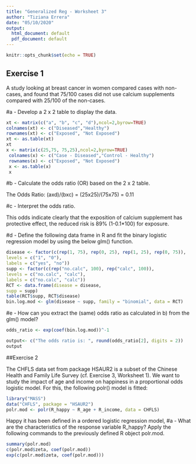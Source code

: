 ---
title: "Generalized Reg - Worksheet 3"
author: "Tiziana Errera"
date: "05/10/2020"
output:
  html_document: default
  pdf_document: default
---

```{r setup, include=FALSE}
knitr::opts_chunk$set(echo = TRUE)
```

## Exercise 1 



A study looking at breast cancer in women compared cases with non-cases, and found that
75/100 cases did not use calcium supplements compared with 25/100 of the non-cases.

#a - Develop a 2 x 2 table to display the data.

```{r data}
xt <- matrix(c("a", "b", "c", "d"),ncol=2,byrow=TRUE)
colnames(xt) <- c("Diseased","Healthy")
rownames(xt) <- c("Exposed", "Not Exposed")
xt <- as.table(xt)
xt
x <- matrix(c(25,75, 75,25),ncol=2,byrow=TRUE)
 colnames(x) <- c("Case - Diseased","Control - Healthy")
 rownames(x) <- c("Exposed", "Not Exposed")
 x <- as.table(x)
 x


```

#b - Calculate the odds ratio (OR) based on the 2 x 2 table.

 
The Odds Ratio: (axd)/(bxc) = (25x25)/(75x75) = 0.11


#c - Interpret the odds ratio.

This odds indicate clearly that the exposition of calcium supplement has protective effect, the reduced risk is 89% (1-0.1*100) for exposure.
 

#d - Define the following data frame in R and fit the binary logistic regression model by using the below glm() function.

```{r data_frame and model}

disease <- factor(c(rep(1, 75), rep(0, 25), rep(1, 25), rep(0, 75)),
levels = c("1", "0"),
labels = c("yes", "no"))
supp <- factor(c(rep("no.calc", 100), rep("calc", 100)),
levels = c("no.calc", "calc"),
labels = c("no.calc", "calc"))
RCT <- data.frame(disease = disease,
supp = supp)
table(RCT$supp, RCT$disease)
bin.log.mod <- glm(disease ~ supp, family = "binomial", data = RCT)

```

#e - How can you extract the (same) odds ratio as calculated in b) from the glm() model?

```{r oddsratio}

odds_ratio <- exp(coef(bin.log.mod))^-1

output<- c("The odds ratio is: ", round(odds_ratio[2], digits = 2))
output


```
##Exercise 2

The CHFLS data set from package HSAUR2 is a subset of the Chinese Health and Family Life
Survey (cf. Exercise 3, Worksheet 1).
We want to study the impact of age and income on happiness in a proportional odds logistic
model. For this, the following polr() model is fitted:

```{r upload}

library("MASS")
data("CHFLS", package = "HSAUR2")
polr.mod <- polr(R_happy ~ R_age + R_income, data = CHFLS)

```

Happy it has been defined in a ordered logistic regression model, 
#a - What are the characteristics of the response variable R_happy? 
Apply the following commands to the previously defined R object polr.mod.

```{r summary}

summary(polr.mod)
c(polr.mod$zeta, coef(polr.mod))
exp(c(polr.mod$zeta, coef(polr.mod)))

```